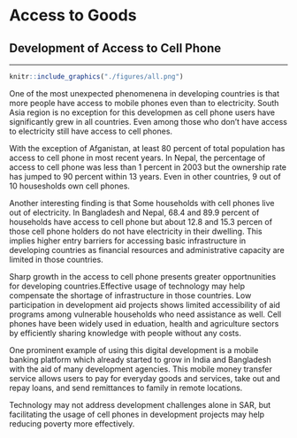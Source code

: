 # Access to Goods

## Development of Access to Cell Phone {-}
***

```{r cellphone, fig.cap='Access to Cell Phone and Electricity', out.width='80%', fig.asp=.75, fig.align='center', echo=FALSE, warning=FALSE}
knitr::include_graphics("./figures/all.png")
```

One of the most unexpected phenomenena in developing countries is that more people have access to mobile phones even than to electricity. South Asia region is no exception for this developmen as cell phone users have significantly grew in all countries. Even among those who don't have access to electricity still have access to cell phones.

With the exception of Afganistan, at least 80 percent of total population has access to cell phone in most recent years. In Nepal, the percentage of access to cell phone was less than 1 percent in 2003 but the ownership rate has jumped to 90 percent within 13 years. Even in other countries, 9 out of 10 housesholds own cell phones. 

Another interesting finding is that Some households with cell phones live out of electricity. In Bangladesh and Nepal, 68.4 and 89.9 percent of households have access to cell phone but about 12.8 and 15.3 percen of those cell phone holders do not have electricity in their dwelling. This implies higher entry barriers for accessing basic infrastructure in developing countries as financial resources and administrative capacity are limited in those countries.

Sharp growth in the access to cell phone presents greater opportnunities for developing countries.Effective usage of technology may help compensate the shortage of infrastructure in those countries. Low participation in development aid projects shows limited accessibility of aid programs among vulnerable households who need assistance as well. Cell phones have been widely used in eduation, health and agriculture sectors by efficiently sharing knowledge with people without any costs. 

One prominent example of using this digital development is a mobile banking platform which already started to grow in India and Bangladesh with the aid of many development agencies. This mobile money transfer service allows users to pay for everyday goods and services, take out and repay loans, and send remittances to family in remote locations.

Technology may not address development challenges alone in SAR, but facilitating the usage of cell phones in development projects may help reducing poverty more effectively. 
